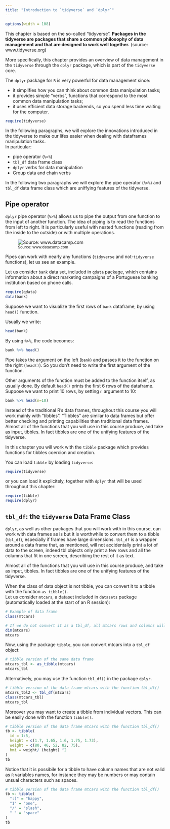 ```yaml
---
title: "Introduction to `tidyverse` and `dplyr`"
---
```


```r
options(width = 108)
```

This chapter is based on the so-called "tidyverse". __Packages in the tidyverse are packages that share a common philosophy of data management and that are designed to work well together.__ (source: www.tidyverse.org) 

More specifically, this chapter provides an overview of data management in the `tidyverse` through the `dplyr` package, which is part of the `tidyverse` core.

The `dplyr` package for `R` is very powerful for data management since:

* it simplifies how you can think about common data manipulation tasks;
* it provides simple "verbs", functions that correspond to the most common data manipulation tasks;
* it uses efficient data storage backends, so you spend less time waiting for the computer.

```r
require(tidyverse)
```

In the following paragraphs, we will explore the innovations introduced in the tidyverse to make our lifes easier when dealing with dataframes manipulation tasks.     
In particular:

* pipe operator (`%>%`) 
* `tbl_df` data frame class
* `dplyr` verbs for data manipulation 
* Group data and chain verbs

In the following two paragraphs we will explore the pipe operator (`%>%`) and `tbl_df` data frame class which are uniffying features of the tidyverse.


## Pipe operator  

`dplyr` pipe operator (`%>%`) allows us to pipe the output from one function to the input of another function. The idea of piping is to read the functions from left to right. It is particularly useful with nested functions (reading from the inside to the outside) or with multiple operations.

![<small>Source: www.datacamp.com</small>](./images/pipe.png)

Pipes can work with nearly any functions (`tidyverse` and not-`tidyverse` functions), let us see an example.

Let us consider `bank` data set, included in `qdata` package, which contains information about a direct marketing campaigns of a Portuguese banking institution based on phone calls. 

```r
require(qdata)
data(bank) 
```

Suppose we want to visualize the first rows of `bank` dataframe, by using `head()` function.   

Usually we write:

```r
head(bank)
```

By using `%>%`, the code becomes:

```r
bank %>% head()
```

Pipe takes the argument on the left (`bank`) and passes it to the function on the right (`head()`). So you don't need to write the first argument of the function. 

Other arguments of the function must be added to the function itself, as usually done. By default `head()` prints the first 6 rows of the dataframe. Suppose we want to print 10 rows, by setting `n` argument to 10:

```r
bank %>% head(n=10)
```


Instead of the traditional R's data frames, throughout this course you will work mainly with "tibbles". "Tibbles" are similar to data frames but offer better checking and printing capabilities than traditional data frames. Almost all of the functions that you will use in this course produce, and take as input, tibbles. In fact tibbles are one of the unifying features of the tidyverse. 

In this chapter you will work with the `tibble` package which provides functions for tibbles coercion and creation.

You can load `tibble` by loading `tidyverse`:

```r
require(tidyverse)
```

or you can load it explicitely, together with `dplyr` that will be used throughout this chapter:

```r
require(tibble)
require(dplyr)
```


## `tbl_df`: the `tidyverse` Data Frame Class

`dplyr`, as well as other packages that you will work with in this course, can work with data frames as is but it is worthwhile to convert them to a tibble (`tbl_df`), especially if frames have large dimensions. `tbl_df` is a wrapper around a data frame that, as mentioned, will not accidentally print a lot of data to the screen, indeed tbl objects only print a few rows and all the columns that fit in one screen, describing the rest of it as text.

Almost all of the functions that you will use in this course produce, and take as input, tibbles. In fact tibbles are one of the unifying features of the tidyverse. 


When the class of data object is not tibble, you can convert it to a tibble with the function `as_tibble()`.  
Let us consider `mtcars`, a dataset included in `datasets` package (automatically loaded at the start of an R session): 

```r
# Example of data frame
class(mtcars)

# If we do not convert it as a tbl_df, all mtcars rows and columns will be printed when calling mtcars 
dim(mtcars)
mtcars
```

Now, using the package `tibble`, you can convert mtcars into a `tbl_df` object:

```r
# tibble version of the same data frame 
mtcars_tbl <- as_tibble(mtcars)
mtcars_tbl
```

Alternatively, you may use the function `tbl_df()`  in the package `dplyr`.

```r
# tibble version of the data frame mtcars with the function tbl_df()
mtcars_tbl2 <- tbl_df(mtcars)
class(mtcars_tbl)
mtcars_tbl
```

Moreover you may want to create a tibble from individual vectors. This can be easily done with the function `tibble()`.

```r
# tibble version of the data frame mtcars with the function tbl_df()
tb <- tibble(
  id = 1:5,
  height = c(1.7, 1.65, 1.6, 1.75, 1.73),
  weight = c(80, 46, 52, 82, 75),
  bmi = weight/ (height) ^2
)
tb
```

Notice that it is possibile for a tibble to have column names that are not valid as `R` variables names, for instance they may be numbers or may contain unsual characters such as spaces.

```r
# tibble version of the data frame mtcars with the function tbl_df()
tb <- tibble(
  ":)" = "happy",
  "1" = "one",
  "/" = "slash",
  " " = "space"
)
tb
```
